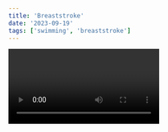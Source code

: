 ```yaml
---
title: 'Breaststroke'
date: '2023-09-19'
tags: ['swimming', 'breaststroke']
---
```


<Video id="5h549g2gC9Z" />

- The stroke begins with the body in a stretched out, horizontal position with the face in the water
- The upper body lifts as the arms pull, and the head lifts to breathe
- Breaststroke leg kick takes place under the water and begins with the legs in an extended position with feet together
- The knees bend to bring the heels towards the butt, and the feet flex into an outward turned position simultaneously
- With the feet now turned outwards, they accelerate in a curved pathway, with the soles of the feet exposed to the water to provide propulsion
- The feet then snap together, and the legs finish together to form a streamlined shape
- The arms begin extended out front with palms facing downwards
- The arms then pull in a circular movement, outwards and downwards, followed by a movement inwards and forwards
- The hands finish together with extended arms and elbows tucked in to maintain a streamlined shape
- Breathing inwards takes place every time the arms pull back to allow the body to lift and the head to rise
- Breathing outwards occurs as the legs kick back and the arms extend forwards - think 'blow your hands forwards'
- The coordination of the stroke can be broken down into a repeated pattern of 'pull, breathe, kick, glide'
